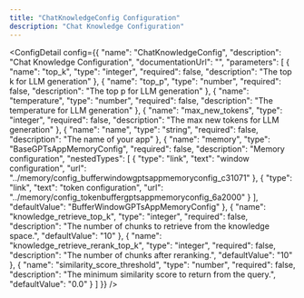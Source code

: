 ```yaml
---
title: "ChatKnowledgeConfig Configuration"
description: "Chat Knowledge Configuration"
---
```



<ConfigDetail config={{
  "name": "ChatKnowledgeConfig",
  "description": "Chat Knowledge Configuration",
  "documentationUrl": "",
  "parameters": [
    {
      "name": "top_k",
      "type": "integer",
      "required": false,
      "description": "The top k for LLM generation"
    },
    {
      "name": "top_p",
      "type": "number",
      "required": false,
      "description": "The top p for LLM generation"
    },
    {
      "name": "temperature",
      "type": "number",
      "required": false,
      "description": "The temperature for LLM generation"
    },
    {
      "name": "max_new_tokens",
      "type": "integer",
      "required": false,
      "description": "The max new tokens for LLM generation"
    },
    {
      "name": "name",
      "type": "string",
      "required": false,
      "description": "The name of your app"
    },
    {
      "name": "memory",
      "type": "BaseGPTsAppMemoryConfig",
      "required": false,
      "description": "Memory configuration",
      "nestedTypes": [
        {
          "type": "link",
          "text": "window configuration",
          "url": "../memory/config_bufferwindowgptsappmemoryconfig_c31071"
        },
        {
          "type": "link",
          "text": "token configuration",
          "url": "../memory/config_tokenbuffergptsappmemoryconfig_6a2000"
        }
      ],
      "defaultValue": "BufferWindowGPTsAppMemoryConfig"
    },
    {
      "name": "knowledge_retrieve_top_k",
      "type": "integer",
      "required": false,
      "description": "The number of chunks to retrieve from the knowledge space.",
      "defaultValue": "10"
    },
    {
      "name": "knowledge_retrieve_rerank_top_k",
      "type": "integer",
      "required": false,
      "description": "The number of chunks after reranking.",
      "defaultValue": "10"
    },
    {
      "name": "similarity_score_threshold",
      "type": "number",
      "required": false,
      "description": "The minimum similarity score to return from the query.",
      "defaultValue": "0.0"
    }
  ]
}} />

